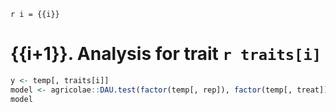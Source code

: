 `r i = {{i}}`

# {{i+1}}. Analysis for trait `r traits[i]`


```r
y <- temp[, traits[i]]
model <- agricolae::DAU.test(factor(temp[, rep]), factor(temp[, treat]), y)
model
```
